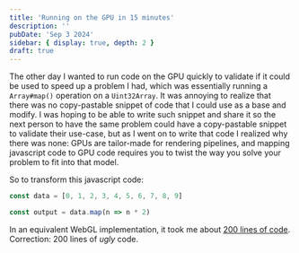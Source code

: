 ```yaml
---
title: 'Running on the GPU in 15 minutes'
description: ''
pubDate: 'Sep 3 2024'
sidebar: { display: true, depth: 2 }
draft: true
---
```



The other day I wanted to run code on the GPU quickly to validate if it could be used to speed up a problem I had, which was essentially running a `Array#map()` operation on a `Uint32Array`. It was annoying to realize that there was no copy-pastable snippet of code that I could use as a base and modify. I was hoping to be able to write such snippet and share it so the next person to have the same problem could have a copy-pastable snippet to validate their use-case, but as I went on to write that code I realized why there was none: GPUs are tailor-made for rendering pipelines, and mapping javascript code to GPU code requires you to twist the way you solve your problem to fit into that model.

So to transform this javascript code:

```javascript
const data = [0, 1, 2, 3, 4, 5, 6, 7, 8, 9]

const output = data.map(n => n * 2)
```

In an equivalent WebGL implementation, it took me about [200 lines of code](https://github.com/romgrk/blog-romgrk/blob/master/src/content/posts/webgl-quickstart/gpu.ts). Correction: 200 lines of *ugly* code.




<RandomPlant className='mt-8 mb-16' />
